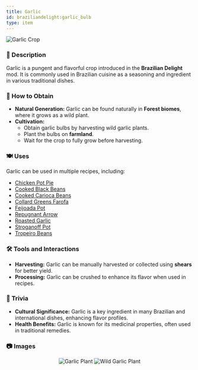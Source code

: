```yaml
---
title: Garlic
id: braziliandelight:garlic_bulb
type: item
---
```


<img src="https://github.com/danbrown/deltaboxwiki/blob/main/docs/braziliandelight/.assets/images/brazilliandelight/crops/garlic_crop.png?raw=true" alt="Garlic Crop"/>

### 📜 Description
Garlic is a pungent and flavorful crop introduced in the **Brazilian Delight** mod. It is commonly used in Brazilian cuisine as a seasoning and ingredient in various traditional dishes.

### 🌾 How to Obtain
- **Natural Generation:** Garlic can be found naturally in **Forest biomes**, where it grows as a wild plant.
- **Cultivation:**
  - Obtain garlic bulbs by harvesting wild garlic plants.
  - Plant the bulbs on **farmland**.
  - Wait for the crop to fully grow before harvesting.

### 🍽️ Uses
Garlic can be used in multiple recipes, including:
- [Chicken Pot Pie](https://moddedmc.wiki/en/project/braziliandelight/docs/recipes)
- [Cooked Black Beans](https://moddedmc.wiki/en/project/braziliandelight/docs/recipes)
- [Cooked Carioca Beans](https://moddedmc.wiki/en/project/braziliandelight/docs/recipes)
- [Collard Greens Farofa](https://moddedmc.wiki/en/project/braziliandelight/docs/recipes)
- [Feijoada Pot](https://moddedmc.wiki/en/project/braziliandelight/docs/recipes)
- [Repugnant Arrow](https://moddedmc.wiki/en/project/braziliandelight/docs/recipes)
- [Roasted Garlic](https://moddedmc.wiki/en/project/braziliandelight/docs/recipes)
- [Stroganoff Pot](https://moddedmc.wiki/en/project/braziliandelight/docs/recipes)
- [Tropeiro Beans](https://moddedmc.wiki/en/project/braziliandelight/docs/recipes)

### 🛠️ Tools and Interactions
- **Harvesting:** Garlic can be manually harvested or collected using **shears** for better yield.
- **Processing:** Garlic can be crushed to enhance its flavor when used in recipes.

### 📌 Trivia
- **Cultural Significance:** Garlic is a key ingredient in many Brazilian and international dishes, enhancing flavor profiles.
- **Health Benefits:** Garlic is known for its medicinal properties, often used in traditional remedies.

### 📷 Images

<p align="center">
    <img src="https://github.com/danbrown/deltaboxwiki/blob/main/docs/braziliandelight/.assets/images/brazilliandelight/crops/nature/garlic_nature.png?raw=true" alt="Garlic Plant" style={{width: "247px", height: "134px", imageRendering: "pixelated", marginRight: "8px"}}/>
    <img src="https://github.com/danbrown/deltaboxwiki/blob/main/docs/braziliandelight/.assets/images/brazilliandelight/crops/nature/wild_garlic_nature.png?raw=true" alt="Wild Garlic Plant" style={{width: "247px", height: "134px", imageRendering: "pixelated", marginLeft: "8px"}}/>
</p>